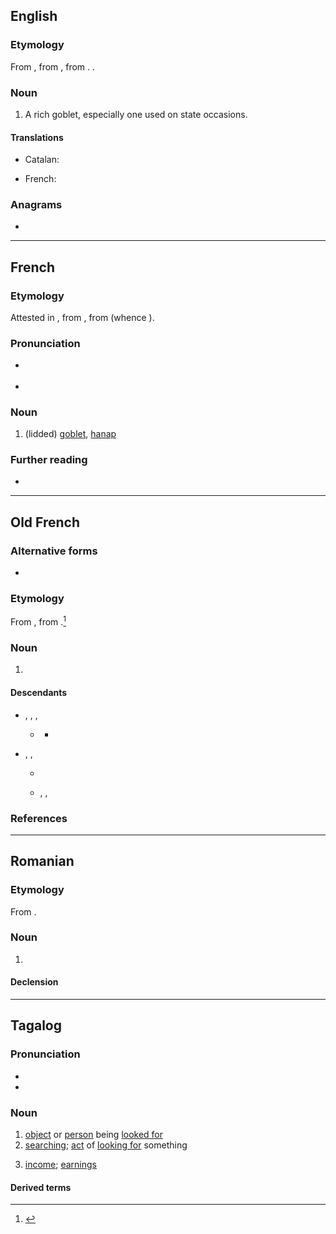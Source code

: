==English==

===Etymology===
From {{bor|en|fr|hanap}}, from {{der|en|frk|*hnapp}}, from {{der|en|gem-pro|*hnappaz||cup, bowl}}. {{doublet|en|nap}}.

===Noun===
{{en-noun}}

# {{lb|en|obsolete}} A rich goblet, especially one used on state occasions.

====Translations====
{{trans-top|rich goblet}}
* Catalan: {{t+|ca|anap|m}}
{{trans-mid}}
* French: {{t+|fr|hanap|m}}
{{trans-bottom}}

===Anagrams===
* {{anagrams|en|a=aahnp|pahan}}

----

==French==

===Etymology===
Attested in {{inh|fr|fro|-}}, from {{der|fr|frk|*hnapp}}, from {{der|fr|gem-pro|*hnappaz}} (whence {{cog|ang|hnæp}}).

===Pronunciation===
* {{fr-asph}} {{fr-IPA|hanape}}
* {{audio|fr|LL-Q150 (fra)-Poslovitch-hanap.wav|Audio}}

===Noun===
{{fr-noun|m}}

# {{lb|fr|historical}} (lidded) [[goblet]], [[#English|hanap]]

===Further reading===
* {{R:TLFi}}

----

==Old French==

===Alternative forms===
* {{alter|fro|hanape|henap|hennap|hannap}}

===Etymology===
From {{inh|fro|ML.|hanappus||cup, goblet}}, from {{der|fro|frk|*hnapp||cup, bowl}}.<ref>{{R:FEW|page=214|title=*hnapp}}</ref>

===Noun===
{{fro-noun|m}}

# {{l|en|hanap}} {{gloss|goblet}}

====Descendants====
* {{desc|frm|hanap}}, {{l|frm|hennap}}, {{l|frm|hannap}}, {{l|frm|henap}}
** {{desc|fr|hanap}} {{q|historical}}
*** {{desc|en|hanap|bor=1}}
* {{desc|fro|haneper|der=1}}, {{l|fro|hanaper}}, {{l|fro|hanapier||maker or seller of hanaps}}
** {{desc|frm|hanapier}}
** {{desc|enm|hanaper|bor=1}}, {{l|enm|haneper}}, {{l|enm|henyper}}

===References===
<references />

----

==Romanian==

===Etymology===
From {{bor|ro|fr|hanap}}.

===Noun===
{{ro-noun|n|-}}

# {{l|en|hanap}}

====Declension====
{{ro-noun-n|n=sg}}

----

==Tagalog==

===Pronunciation===
* {{hyph|tl|ha|nap}}
* {{tl-IPA}}

===Noun===
{{tl-noun}}

# [[object]] or [[person]] being [[looked for]]
# [[searching]]; [[act]] of [[looking for]] something
#: {{syn|tl|paghanap|paghahanap}}
# {{lb|tl|colloquial}} [[income]]; [[earnings]]
#: {{syn|tl|sahod|kita|suweldo}}

====Derived terms====
{{der3|tl|hanapbuhay|hanapan|paghanapan|hanapin|paghanapin|humanap|ihanap|maghanap|maghanapbuhay|mapaghanap|paghahanap|paghanap|paghahanapbuhay|paghanapbuhayan|pinaghanapan|hanapbuhayin}}